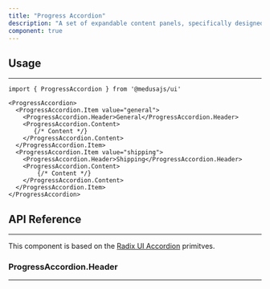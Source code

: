 ```yaml
---
title: "Progress Accordion"
description: "A set of expandable content panels, specifically designed for implementing multi-step tasks"
component: true
---
```


<ComponentExample name="progress-accordion-demo"/>

## Usage

---

```tsx
import { ProgressAccordion } from '@medusajs/ui'
```
```tsx
<ProgressAccordion>
  <ProgressAccordion.Item value="general">
    <ProgressAccordion.Header>General</ProgressAccordion.Header>
    <ProgressAccordion.Content>
       {/* Content */}
    </ProgressAccordion.Content>
  </ProgressAccordion.Item>
  <ProgressAccordion.Item value="shipping">
    <ProgressAccordion.Header>Shipping</ProgressAccordion.Header>
    <ProgressAccordion.Content>
        {/* Content */}
    </ProgressAccordion.Content>
  </ProgressAccordion.Item>
</ProgressAccordion>
```

## API Reference

---

This component is based on the [Radix UI Accordion](https://radix-ui.com/primitives/docs/components/accordion) primitves.

### ProgressAccordion.Header

---

<ComponentProps component="progress-accordion-header" />
